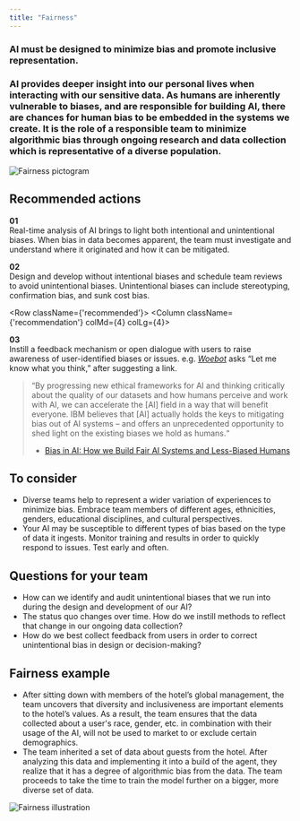 ```yaml
---
title: "Fairness"
---
```



<Row className="opener">
<Column colSm={4} colMd={7} colLg={7}>

### AI must be designed to minimize bias and promote inclusive representation.

### AI provides deeper insight into our personal lives when interacting with our sensitive data. As humans are inherently vulnerable to biases, and are responsible for building AI, there are chances for human bias to be embedded in the systems we create. It is the role of a responsible team to minimize algorithmic bias through ongoing research and data collection which is representative of a diverse population.

</Column>

<Column colSm={2} offsetSm={0} colMd={2} colLg={3} offsetLg={1}>

![Fairness pictogram](../../images/ethics/fairness/Image_1.png)

</Column>
</Row>

<Row>
<Column colSm={4}>

## Recommended actions

</Column>
<Column className={'recommendation'} colMd={4} colLg={4}>

**01**<br/>
Real-time analysis of AI brings to light both intentional and
unintentional biases. When bias in data becomes apparent, the
team must investigate and understand where it originated and how
it can be mitigated.

</Column>
<Column className={'recommendation'} colMd={4} colLg={4}>

**02**<br/>
Design and develop without intentional biases and schedule team
reviews to avoid unintentional biases. Unintentional biases can
include stereotyping, confirmation bias, and sunk cost bias.

</Column>
</Row>

<Row className={'recommended'}>
<Column className={'recommendation'} colMd={4} colLg={4}>

**03**<br/>
Instill a feedback mechanism or open dialogue with users to raise awareness of user-identified biases or issues. e.g. *[Woebot](https://woebot.io)* asks “Let me know what you think,” after suggesting a link.

</Column>
</Row>


> “By progressing new ethical frameworks for AI and thinking critically about the quality of our datasets and how humans perceive and work with AI, we can accelerate the [AI] field in a way that will benefit everyone. IBM believes that [AI] actually holds the keys to mitigating bias out of AI systems – and offers an unprecedented opportunity to shed light on the existing biases we hold as humans.“
>
> - [Bias in AI: How we Build Fair AI Systems and Less-Biased Humans](https://www.ibm.com/blogs/policy/bias-in-ai/)


<Row className="consider">
<Column colMd={7} colLg={7}>

## To consider

 - Diverse teams help to represent a wider variation of experiences
 to minimize bias. Embrace team members of different ages,
 ethnicities, genders, educational disciplines, and cultural
 perspectives.
 - Your AI may be susceptible to different types of bias based on
 the type of data it ingests. Monitor training and results in
 order to quickly respond to issues. Test early and often.


</Column>
</Row>



<Row className="questions">
<Column colMd={7} colLg={7}>

## Questions for your team

 - How can we identify and audit unintentional biases that we run
 into during the design and development of our AI?
 - The status quo changes over time. How do we instill methods to
 reflect that change in our ongoing data collection?
 - How do we best collect feedback from users in order to correct
 unintentional bias in design or decision-making?


</Column>
</Row>



<Row className="example">
<Column colMd={7} colLg={7}>

## Fairness example

 - After sitting down with members of the hotel’s global
 management, the team uncovers that diversity and inclusiveness
 are important elements to the hotel’s values. As a result, the
 team ensures that the data collected about a user's race,
 gender, etc. in combination with their usage of the AI, will not
 be used to market to or exclude certain demographics.
 - The team inherited a set of data about guests from the hotel.
 After analyzing this data and implementing it into a build of
 the agent, they realize that it has a degree of algorithmic bias
 from the data. The team proceeds to take the time to train the
 model further on a bigger, more diverse set of data.


</Column>
</Row>

![Fairness illustration](../../images/ethics/fairness/Image_2.png)
